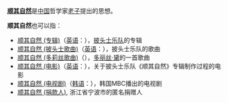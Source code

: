 {{noteTA
|G1=show
}}
'''[[顺其自然|顺其自然]]'''是[[中国|中国]]哲学家[[老子|老子]]提出的思想。

'''顺其自然'''也可以指：
*[[顺其自然_(专辑)|顺其自然 (专辑)]]（[[英语|英语]]：''{{lang|en|Let it Be}}''），[[披头士乐队|披头士乐队]]的专辑
*[[顺其自然_(披头士歌曲)|顺其自然 (披头士歌曲)]]（[[英语|英语]]：''{{lang|en|Let it Be}}''），披头士乐队的歌曲
*[[顺其自然_(多莉丝歌曲)|顺其自然 (多莉丝歌曲)]]（{{lang-es|''Que Sera Sera''}}），[[多丽丝·黛|多丽丝·黛]]的一首歌曲
*[[顺其自然_(电影)|顺其自然 (电影)]]（[[英语|英语]]：''{{lang|en|Let it Be}}''），关于披头士乐队《顺其自然》专辑制作过程的电影
*[[顺其自然_(电视剧)|顺其自然 (电视剧)]]（[[韩语|韩语]]：{{lang|ko|케세라세라}}），韩国MBC播出的电视剧
*[[顺其自然_(捐款人)|顺其自然 (捐款人)]], 浙江省宁波市的匿名捐赠人
{{disambig|cat=四字作品消歧义|Shun}}